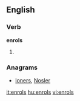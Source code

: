 ==English==

===Verb===
'''enrols'''

# {{third-person singular of|[[enrol]]}}

===Anagrams===
* [[loners#English|loners]], [[Nosler#English|Nosler]]

[[it:enrols]]
[[hu:enrols]]
[[vi:enrols]]